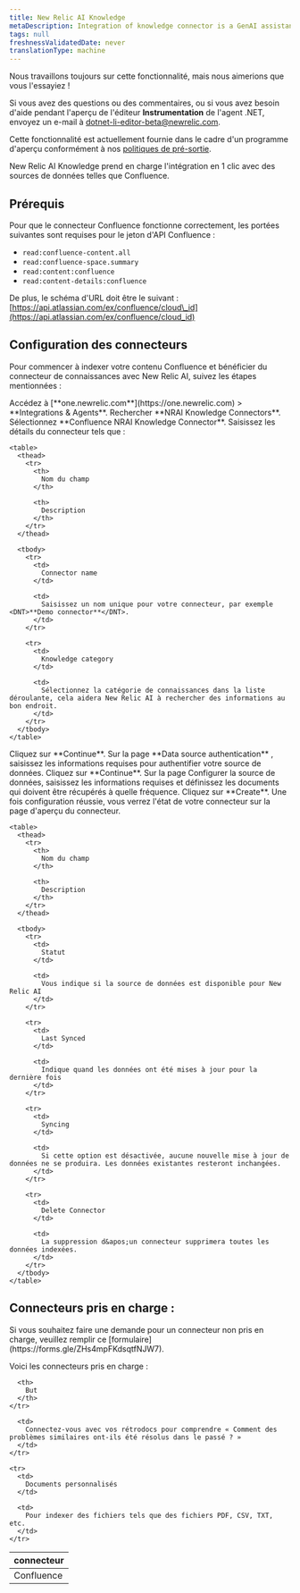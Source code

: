 ```yaml
---
title: New Relic AI Knowledge
metaDescription: Integration of knowledge connector is a GenAI assistant for observability that will help you understand and improve your system by integrating knowledge connector with your confluence
tags: null
freshnessValidatedDate: never
translationType: machine
---
```


<Callout title="Aperçu">
  Nous travaillons toujours sur cette fonctionnalité, mais nous aimerions que vous l&apos;essayiez !

  Si vous avez des questions ou des commentaires, ou si vous avez besoin d&apos;aide pendant l&apos;aperçu de l&apos;éditeur <DNT>**Instrumentation**</DNT> de l&apos;agent .NET, envoyez un e-mail à [dotnet-li-editor-beta@newrelic.com](mailto:dotnet-li-editor-beta@newrelic.com).

  Cette fonctionnalité est actuellement fournie dans le cadre d&apos;un programme d&apos;aperçu conformément à nos [politiques de pré-sortie](/docs/licenses/license-information/referenced-policies/new-relic-pre-release-policy).
</Callout>

New Relic AI Knowledge prend en charge l&apos;intégration en 1 clic avec des sources de données telles que Confluence.

## Prérequis

Pour que le connecteur Confluence fonctionne correctement, les portées suivantes sont requises pour le jeton d&apos;API Confluence :

* `read:confluence-content.all`
* `read:confluence-space.summary`
* `read:content:confluence`
* `read:content-details:confluence`

De plus, le schéma d&apos;URL doit être le suivant : [https://api.atlassian.com/ex/confluence/cloud\_id](https://api.atlassian.com/ex/confluence/cloud_id)

## Configuration des connecteurs

Pour commencer à indexer votre contenu Confluence et bénéficier du connecteur de connaissances avec New Relic AI, suivez les étapes mentionnées :

<Steps>
  <Step>
    Accédez à <DNT>[**one.newrelic.com**](https://one.newrelic.com) &gt; **Integrations &amp; Agents**</DNT>.
  </Step>

  <Step>
    Rechercher <DNT>**NRAI Knowledge Connectors**</DNT>.
  </Step>

  <Step>
    Sélectionnez <DNT>**Confluence NRAI Knowledge Connector**</DNT>.
  </Step>

  <Step>
    Saisissez les détails du connecteur tels que :

    <table>
      <thead>
        <tr>
          <th>
            Nom du champ
          </th>

          <th>
            Description
          </th>
        </tr>
      </thead>

      <tbody>
        <tr>
          <td>
            Connector name
          </td>

          <td>
            Saisissez un nom unique pour votre connecteur, par exemple <DNT>**Demo connector**</DNT>.
          </td>
        </tr>

        <tr>
          <td>
            Knowledge category
          </td>

          <td>
            Sélectionnez la catégorie de connaissances dans la liste déroulante, cela aidera New Relic AI à rechercher des informations au bon endroit.
          </td>
        </tr>
      </tbody>
    </table>
  </Step>

  <Step>
    Cliquez sur <DNT>**Continue**</DNT>.
  </Step>

  <Step>
    Sur la page <DNT>**Data source authentication**</DNT> , saisissez les informations requises pour authentifier votre source de données. Cliquez sur <DNT>**Continue**</DNT>.
  </Step>

  <Step>
    Sur la page Configurer la source de données, saisissez les informations requises et définissez les documents qui doivent être récupérés à quelle fréquence. Cliquez sur <DNT>**Create**</DNT>.
  </Step>

  <Step>
    Une fois configuration réussie, vous verrez l&apos;état de votre connecteur sur la page d&apos;aperçu du connecteur.

    <table>
      <thead>
        <tr>
          <th>
            Nom du champ
          </th>

          <th>
            Description
          </th>
        </tr>
      </thead>

      <tbody>
        <tr>
          <td>
            Statut
          </td>

          <td>
            Vous indique si la source de données est disponible pour New Relic AI
          </td>
        </tr>

        <tr>
          <td>
            Last Synced
          </td>

          <td>
            Indique quand les données ont été mises à jour pour la dernière fois
          </td>
        </tr>

        <tr>
          <td>
            Syncing
          </td>

          <td>
            Si cette option est désactivée, aucune nouvelle mise à jour de données ne se produira. Les données existantes resteront inchangées.
          </td>
        </tr>

        <tr>
          <td>
            Delete Connector
          </td>

          <td>
            La suppression d&apos;un connecteur supprimera toutes les données indexées.
          </td>
        </tr>
      </tbody>
    </table>
  </Step>
</Steps>

## Connecteurs pris en charge :

<Callout title="important">
  Si vous souhaitez faire une demande pour un connecteur non pris en charge, veuillez remplir ce [formulaire](https://forms.gle/ZHs4mpFKdsqtfNJW7).
</Callout>

Voici les connecteurs pris en charge :

<table>
  <thead>
    <tr>
      <th>
        connecteur
      </th>

      <th>
        But
      </th>
    </tr>
  </thead>

  <tbody>
    <tr>
      <td>
        Confluence
      </td>

      <td>
        Connectez-vous avec vos rétrodocs pour comprendre « Comment des problèmes similaires ont-ils été résolus dans le passé ? »
      </td>
    </tr>

    <tr>
      <td>
        Documents personnalisés
      </td>

      <td>
        Pour indexer des fichiers tels que des fichiers PDF, CSV, TXT, etc.
      </td>
    </tr>
  </tbody>
</table>